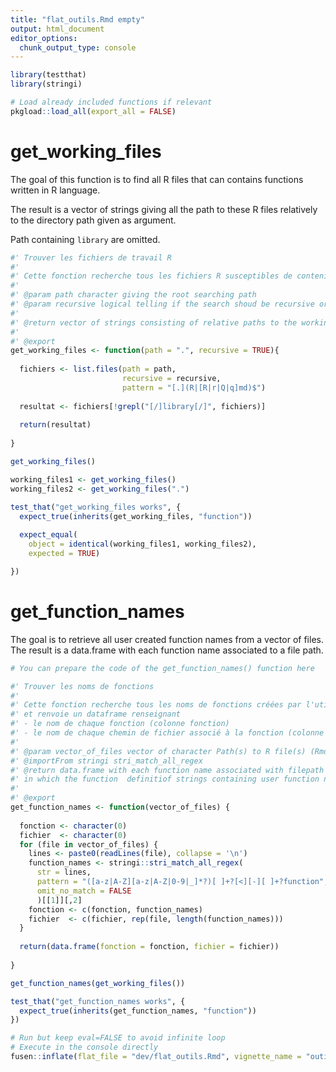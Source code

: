 ```yaml
---
title: "flat_outils.Rmd empty"
output: html_document
editor_options: 
  chunk_output_type: console
---
```


```r
library(testthat)
library(stringi)
```

<!--
 You need to run the 'description' chunk in the '0-dev_history.Rmd' file before continuing your code there.
-->

```r
# Load already included functions if relevant
pkgload::load_all(export_all = FALSE)
```

# get_working_files

The goal of this function is to find all R files that can contains functions written in R language.

The result is a vector of strings giving all the path to these R files relatively to the directory path given as argument.

Path containing `library` are omitted. 
    
```r
#' Trouver les fichiers de travail R
#' 
#' Cette fonction recherche tous les fichiers R susceptibles de contenir des définitions de fonction
#' 
#' @param path character giving the root searching path
#' @param recursive logical telling if the search shoud be recursive or not
#'
#' @return vector of strings consisting of relative paths to the working R files
#' 
#' @export
get_working_files <- function(path = ".", recursive = TRUE){
    
  fichiers <- list.files(path = path,
                         recursive = recursive,
                         pattern = "[.](R|[R|r|Q|q]md)$")
  
  resultat <- fichiers[!grepl("[/]library[/]", fichiers)]
  
  return(resultat)
  
}
```
  
```r
get_working_files()
```
  
```r

working_files1 <- get_working_files()
working_files2 <- get_working_files(".")

test_that("get_working_files works", {
  expect_true(inherits(get_working_files, "function"))
  
  expect_equal(
    object = identical(working_files1, working_files2),
    expected = TRUE)

})
```
  
# get_function_names

The goal is to retrieve all user created function names from a vector of files.
The result is a data.frame with each function name associated to a file path.
    
```r
# You can prepare the code of the get_function_names() function here
```
  
```r
#' Trouver les noms de fonctions
#' 
#' Cette fonction recherche tous les noms de fonctions créées par l'utilisateur
#' et renvoie un dataframe renseignant 
#' - le nom de chaque fonction (colonne fonction)
#' - le nom de chaque chemin de fichier associé à la fonction (colonne fichier)
#' 
#' @param vector_of_files vector of character Path(s) to R file(s) (Rmd, qmd, R)
#' @importFrom stringi stri_match_all_regex
#' @return data.frame with each function name associated with filepath of file 
#' in which the function  definitiof strings containing user function names
#' 
#' @export
get_function_names <- function(vector_of_files) {
  
  fonction <- character(0)
  fichier  <- character(0)
  for (file in vector_of_files) {
    lines <- paste0(readLines(file), collapse = '\n')
    function_names <- stringi::stri_match_all_regex(
      str = lines,
      pattern = "([a-z|A-Z][a-z|A-Z|0-9|_]*?)[ ]+?[<][-][ ]+?function",
      omit_no_match = FALSE
      )[[1]][,2]
    fonction <- c(fonction, function_names)
    fichier  <- c(fichier, rep(file, length(function_names)))
  }
  
  return(data.frame(fonction = fonction, fichier = fichier))
  
}
```
  
```r
get_function_names(get_working_files())
```
  
```r
test_that("get_function_names works", {
  expect_true(inherits(get_function_names, "function")) 
})
```
  
```r
# Run but keep eval=FALSE to avoid infinite loop
# Execute in the console directly
fusen::inflate(flat_file = "dev/flat_outils.Rmd", vignette_name = "outils")
```
